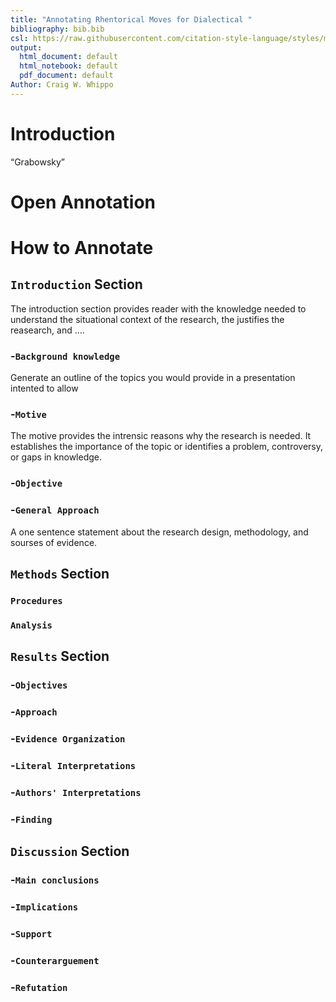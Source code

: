 ```yaml
---
title: "Annotating Rhentorical Moves for Dialectical "
bibliography: bib.bib
csl: https://raw.githubusercontent.com/citation-style-language/styles/master/the-plant-cell.csl
output:
  html_document: default
  html_notebook: default
  pdf_document: default
Author: Craig W. Whippo
---
```

# Introduction

"Grabowsky"

# Open Annotation


# How to Annotate

## `Introduction` Section

The introduction section provides reader with the knowledge needed to understand the situational context of the research, the justifies the reasearch, and ....

### -`Background knowledge`

Generate an outline of the topics you would provide in a presentation intented to allow 

### -`Motive`
The motive provides the intrensic reasons why the research is needed.  It establishes the importance of the topic or identifies a problem, controversy, or gaps in knowledge.

### -`Objective`

### -`General Approach`
A one sentence statement about the research design, methodology, and sourses of evidence.

## `Methods` Section

### `Procedures`

### `Analysis`

## `Results` Section

###  -`Objectives`

###  -`Approach`

###  -`Evidence Organization`

###  -`Literal Interpretations`

###  -`Authors' Interpretations`

###  -`Finding`

## `Discussion` Section

### -`Main conclusions`

### -`Implications`

### -`Support`

###  -`Counterarguement`

###  -`Refutation`